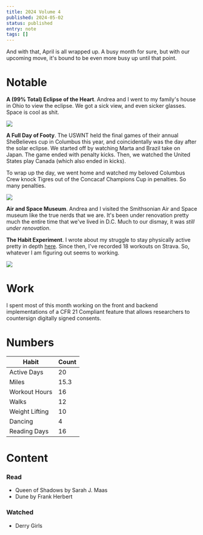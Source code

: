 ```yaml
---
title: 2024 Volume 4
published: 2024-05-02
status: published
entry: note
tags: []
---
```

And with that, April is all wrapped up. A busy month for sure, but with our upcoming move, it's bound to be even more busy up until that point.

# Notable

**A (99% Total) Eclipse of the Heart**. Andrea and I went to my family's house in Ohio to view the eclipse. We got a sick view, and even sicker glasses. Space is cool as shit.

![](/images/posts/april-2024-rewind/eclipse.jpeg)

**A Full Day of Footy**. The USWNT held the final games of their annual SheBelieves cup in Columbus this year, and coincidentally was the day after the solar eclipse. We started off by watching Marta and Brazil take on Japan. The game ended with penalty kicks. Then, we watched the United States play Canada (which also ended in kicks).

To wrap up the day, we went home and watched my beloved Columbus Crew knock Tigres out of the Concacaf Champions Cup in penalties. So many penalties.

![](/images/posts/april-2024-rewind/footy.jpeg)

**Air and Space Museum**. Andrea and I visited the Smithsonian Air and Space museum like the true nerds that we are. It's been under renovation pretty much the entire time that we've lived in D.C. Much to our dismay, it was *still under renovation*.

**The Habit Experiment**. I wrote about my struggle to stay physically active pretty in depth [here](https://spooklore.com/notebook/the-habit-experiment). Since then, I've recorded 18 workouts on Strava. So, whatever I am figuring out seems to working.

![](/images/posts/april-2024-rewind/adventure.jpeg)

# Work

I spent most of this month working on the front and backend implementations of a CFR 21 Compliant feature that allows researchers to countersign digitally signed consents.

# Numbers

| Habit          | Count |
| -------------- | ----- |
| Active Days    | 20    |
| Miles          | 15.3  |
| Workout Hours  | 16    |
| Walks          | 12    |
| Weight Lifting | 10    |
| Dancing        | 4     |
| Reading Days   | 16    |

# Content

### Read

* Queen of Shadows by Sarah J. Maas
* Dune by Frank Herbert

### Watched

* Derry Girls
